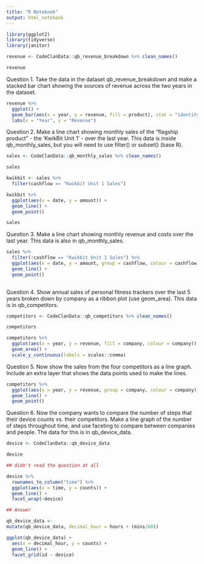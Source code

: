 ```yaml
---
title: "R Notebook"
output: html_notebook
---
```


```r
library(ggplot2)
library(tidyverse)
library(janitor)
```

```r
revenue <- CodeClanData::qb_revenue_breakdown %>% clean_names()

revenue
```

Question 1.
Take the data in the dataset qb_revenue_breakdown and make a stacked bar chart showing the sources of revenue across the two years in the dataset.


```r
revenue %>% 
  ggplot() +
  geom_bar(aes(x = year, y = revenue, fill = product), stat = "identity") +
  labs(x = "Year", y = "Revenue")
```


Question 2.
Make a line chart showing monthly sales of the “flagship product” - the ‘KwikBit Unit 1’ - over the last year. This data is inside qb_monthly_sales, but you will need to use filter() or subset() (base R).

```r

sales <- CodeClanData::qb_monthly_sales %>% clean_names()

sales

kwikbit <- sales %>% 
  filter(cashflow == "Kwikbit Unit 1 Sales") 

kwikbit %>% 
  ggplot(aes(x = date, y = amount)) +
  geom_line() + 
  geom_point()

sales
```



Question 3.
Make a line chart showing monthly revenue and costs over the last year. This data is also in qb_monthly_sales.


```r
sales %>% 
  filter(!cashflow == "Kwikbit Unit 1 Sales") %>% 
  ggplot(aes(x = date, y = amount, group = cashflow, colour = cashflow)) +
  geom_line() + 
  geom_point()
  
```



Question 4.
Show annual sales of personal fitness trackers over the last 5 years broken down by company as a ribbon plot (use geom_area). This data is in qb_competitors.


```r
competitors <- CodeClanData::qb_competitors %>% clean_names()

competitors

competitors %>% 
  ggplot(aes(x = year, y = revenue, fill = company, colour = company)) +
  geom_area() +
  scale_y_continuous(labels = scales::comma) 
```


Question 5.
Now show the sales from the four competitors as a line graph. Include an extra layer that shows the data points used to make the lines.


```r


competitors %>% 
  ggplot(aes(x = year, y = revenue, group = company, colour = company)) +
  geom_line() + 
  geom_point()
```


Question 6.
Now the company wants to compare the number of steps that their device counts vs. their competitors. Make a line graph of the number of steps throughout time, and use faceting to compare between companies and people. The data for this is in qb_device_data.


```r
device <- CodeClanData::qb_device_data

device

## didn't read the question at all 

device %>% 
  rownames_to_column("time") %>% 
  ggplot(aes(x = time, y = counts)) +
  geom_line() +
  facet_wrap(~device)

## Answer

qb_device_data <- 
mutate(qb_device_data, decimal_hour = hours + (mins/60))

ggplot(qb_device_data) +
  aes(x = decimal_hour, y = counts) +
  geom_line() + 
  facet_grid(id ~ device)
```


